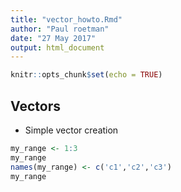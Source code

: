 ```yaml
---
title: "vector_howto.Rmd"
author: "Paul roetman"
date: "27 May 2017"
output: html_document
---
```


```r
knitr::opts_chunk$set(echo = TRUE)
```

## Vectors

* Simple vector creation

```r
my_range <- 1:3
my_range
names(my_range) <- c('c1','c2','c3')
my_range
```
